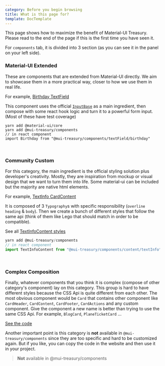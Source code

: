 ```yaml
---
category: Before you begin browsing
title: What is this page for?
template: DocTemplate
---
```


This page shows how to maximize the benefit of Material-UI Treasury. Please read to the end of the page if this is the
first time you have seen it.

For `components` tab, it is divided into 3 section (as you can see it in the panel on your left side).

### Material-UI Extended

These are components that are extended from Material-UI directly. We aim to showcase them in a more practical way, closer to how we use them in real life.

For example, [Birthday TextField](/components/text-field/birthday)


<SimpleShowcase>
    <Inline>
        <Birthday label="Date of birth">
            <Birthday.Day
                placeholder={'DD'}
                name={'birthday.day'}
                nextFocus={'birthday.month'}
            />
            <Birthday.Separator />
            <Birthday.Month
                placeholder={'MM'}
                name={'birthday.month'}
                nextFocus={'birthday.year'}
            />
            <Birthday.Separator />
            <Birthday.Year placeholder={'YYYY'} name={'birthday.year'} />
        </Birthday>
    </Inline>
</SimpleShowcase>

This component uses the official [`InputBase`](https://material-ui.com/api/input-base/#inputbase-api) as a main ingredient,
then compose with some react hook logic and turn it to a powerful form input. (Most of these have test coverage)

```
yarn add @material-ui/core
yarn add @mui-treasury/components
// in react component
import Birthday from "@mui-treasury/components/textField/birthday"
```

<br />

### Community Custom

For this category, the main ingredient is the official styling solution plus developer's creativity. Mostly, they are
inspiration from mockup or visual design that we want to turn them into life. Some material-ui can be included but the
majority are native html elements.

For example, [TextInfo CardContent](/components/card-content/text-info)


<SimpleShowcase>
    <Inline>
        <TextInfoContent
          overline={'March 20, 2019'}
          heading={'Nature Around Us'}
          body={
            'We are going to learn different kinds of species in nature that live together to form amazing environment.'
          }
        />
    </Inline>
</SimpleShowcase>

It is composed of 3 `Typography`s with specific responsibility (`overline` `heading` & `body`). Then we create a bunch of
different styles that follow the same api (think of them like Lego that should match in order to be compatible).

See all [TextInfoContent styles](/styles/card-content/text-info)

```js
yarn add @mui-treasury/components
// in react component
import TextInfoContent from "@mui-treasury/components/content/textInfo"
```

<br />

### Complex Composition

Finally, whatever components that you think it is complex (compose of other category's component) lay on this category.
This group is hard to have different styles because the CSS Api is quite different from each other. The most obvious component
would be `Card` that contains other component like `CardHeader`, `CardContent`, `CardFooter`, `CardActions` and any custom
component. Give the component a new name is better than trying to use the same CSS Api. For example, `BlogCard`, `PlaneTicketCard`
...


<SimpleShowcase bgcolor="#003399">
    <PlaneTicketCardDemo />
</SimpleShowcase>

[See the code](/components/card#Plane%20Ticket)

Another important point is this category is **not** available in `@mui-treasury/components` since they are too specific and hard
to be customized again. But if you like, you can copy the code in the website and then use it in your project.

> **Not** available in @mui-treasury/components
